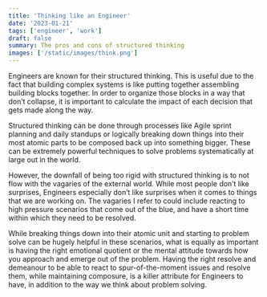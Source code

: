 ```yaml
---
title: 'Thinking like an Engineer'
date: '2023-01-21'
tags: ['engineer', 'work']
draft: false
summary: The pros and cons of structured thinking
images: ['/static/images/think.png']
---
```


Engineers are known for their structured thinking. This is useful due to the fact that building complex systems is like putting together assembling building blocks together. In order to organize those blocks in a way that don’t collapse, it is important to calculate the impact of each decision that gets made along the way.

Structured thinking can be done through processes like Agile sprint planning and daily standups or logically breaking down things into their most atomic parts to be composed back up into something bigger. These can be extremely powerful techniques to solve problems systematically at large out in the world.


However, the downfall of being too rigid with structured thinking is to not flow with the vagaries of the external world. While most people don’t like surprises, Engineers especially don’t like surprises when it comes to things that we are working on. The vagaries I refer to could include reacting to high pressure scenarios that come out of the blue, and have a short time within which they need to be resolved.

While breaking things down into their atomic unit and starting to problem solve can be hugely helpful in these scenarios, what is equally as important is having the right emotional quotient or the mental attitude towards how you approach and emerge out of the problem. Having the right resolve and demeanour to be able to react to spur-of-the-moment issues and resolve them, while maintaining composure, is a killer attribute for Engineers to have, in addition to the way we think about problem solving.
